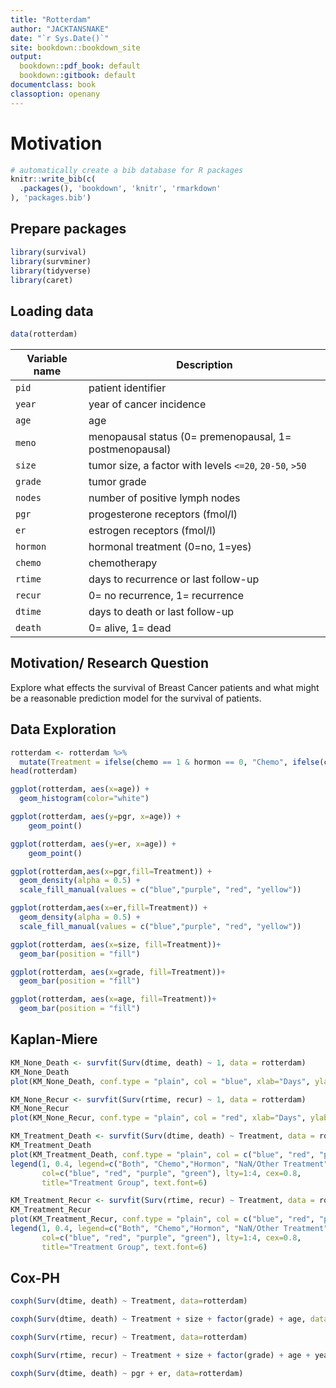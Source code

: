 ```yaml
---
title: "Rotterdam"
author: "JACKTANSNAKE"
date: "`r Sys.Date()`"
site: bookdown::bookdown_site
output: 
  bookdown::pdf_book: default
  bookdown::gitbook: default
documentclass: book
classoption: openany
---
```


# Motivation
```r
# automatically create a bib database for R packages
knitr::write_bib(c(
  .packages(), 'bookdown', 'knitr', 'rmarkdown'
), 'packages.bib')
```

## Prepare packages
```r
library(survival)
library(survminer)
library(tidyverse)
library(caret)
```

## Loading data
```r
data(rotterdam)
```

Variable name         |     Description
-----------------     |     -------------------------------------------------------
`pid`                 |     patient identifier
`year`                |     year of cancer incidence
`age`                 |     age
`meno`                |     menopausal status (0= premenopausal, 1= postmenopausal)
`size`                |     tumor size, a factor with levels `<=20`, `20-50`, `>50`
`grade`               |     tumor grade
`nodes`               |     number of positive lymph nodes
`pgr`                 |     progesterone receptors (fmol/l)
`er`                  |     estrogen receptors (fmol/l)
`hormon`              |     hormonal treatment (0=no, 1=yes)
`chemo`               |     chemotherapy
`rtime`               |     days to recurrence or last follow-up
`recur`               |     0= no recurrence, 1= recurrence
`dtime`               |     days to death or last follow-up
`death`               |     0= alive, 1= dead

## Motivation/ Research Question

Explore what effects the survival of Breast Cancer patients and what might be a reasonable prediction model for the survival of patients.

## Data Exploration

```r
rotterdam <- rotterdam %>%
  mutate(Treatment = ifelse(chemo == 1 & hormon == 0, "Chemo", ifelse(chemo == 0 & hormon == 1, "Hormon", ifelse(chemo == 1 & hormon == 1, "Both", "NaN/Other Treatment")))) 
head(rotterdam)
```

```r
ggplot(rotterdam, aes(x=age)) +
  geom_histogram(color="white")
```

```r
ggplot(rotterdam, aes(y=pgr, x=age)) + 
    geom_point() 
```

```r
ggplot(rotterdam, aes(y=er, x=age)) + 
    geom_point() 
```

```r
ggplot(rotterdam,aes(x=pgr,fill=Treatment)) +
  geom_density(alpha = 0.5) +
  scale_fill_manual(values = c("blue","purple", "red", "yellow"))
```

```r
ggplot(rotterdam,aes(x=er,fill=Treatment)) +
  geom_density(alpha = 0.5) +
  scale_fill_manual(values = c("blue","purple", "red", "yellow"))
```

```r
ggplot(rotterdam, aes(x=size, fill=Treatment))+
  geom_bar(position = "fill")
```

```r
ggplot(rotterdam, aes(x=grade, fill=Treatment))+
  geom_bar(position = "fill")
```

```r
ggplot(rotterdam, aes(x=age, fill=Treatment))+
  geom_bar(position = "fill")
```




## Kaplan-Miere

```r
KM_None_Death <- survfit(Surv(dtime, death) ~ 1, data = rotterdam)
KM_None_Death
plot(KM_None_Death, conf.type = "plain", col = "blue", xlab="Days", ylab="Survival")
```

```r
KM_None_Recur <- survfit(Surv(rtime, recur) ~ 1, data = rotterdam)
KM_None_Recur
plot(KM_None_Recur, conf.type = "plain", col = "red", xlab="Days", ylab="Survival")
```


```r
KM_Treatment_Death <- survfit(Surv(dtime, death) ~ Treatment, data = rotterdam)
KM_Treatment_Death
plot(KM_Treatment_Death, conf.type = "plain", col = c("blue", "red", "purple", "green"), xlab="Days", ylab="Survival", lty=1:4)
legend(1, 0.4, legend=c("Both", "Chemo","Hormon", "NaN/Other Treatment"),
       col=c("blue", "red", "purple", "green"), lty=1:4, cex=0.8,
       title="Treatment Group", text.font=6)
```



```r
KM_Treatment_Recur <- survfit(Surv(rtime, recur) ~ Treatment, data = rotterdam)
KM_Treatment_Recur
plot(KM_Treatment_Recur, conf.type = "plain", col = c("blue", "red", "purple", "green"), xlab="Days", ylab="Survival", lty=1:4)
legend(1, 0.4, legend=c("Both", "Chemo","Hormon", "NaN/Other Treatment"),
       col=c("blue", "red", "purple", "green"), lty=1:4, cex=0.8,
       title="Treatment Group", text.font=6)
```

## Cox-PH

```r
coxph(Surv(dtime, death) ~ Treatment, data=rotterdam)
```



```r
coxph(Surv(dtime, death) ~ Treatment + size + factor(grade) + age, data=rotterdam)
```

```r
coxph(Surv(rtime, recur) ~ Treatment, data=rotterdam)
```

```r
coxph(Surv(rtime, recur) ~ Treatment + size + factor(grade) + age + year, data=rotterdam)
```

```r
coxph(Surv(dtime, death) ~ pgr + er, data=rotterdam)
```


